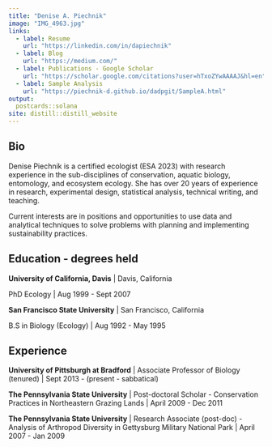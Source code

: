 ```yaml
---
title: "Denise A. Piechnik"
image: "IMG_4963.jpg"
links:
  - label: Resume
    url: "https://linkedin.com/in/dapiechnik"
  - label: Blog
    url: "https://medium.com/"
  - label: Publications - Google Scholar
    url: "https://scholar.google.com/citations?user=hTxoZYwAAAAJ&hl=en"
  - label: Sample Analysis
    url: "https://piechnik-d.github.io/dadpgit/SampleA.html"
output:
  postcards::solana
site: distill::distill_website
---
```

## Bio

Denise Piechnik is a certified ecologist (ESA 2023) with research experience in the sub-disciplines of conservation, aquatic biology, entomology, and ecosystem ecology. She has over 20 years of experience in research, experimental design, statistical analysis, technical writing, and teaching. 

Current interests are in positions and opportunities to use data and analytical techniques to solve problems with planning and implementing sustainability practices. 

## Education - degrees held

**University of California, Davis** | Davis, California

PhD Ecology | Aug 1999 - Sept 2007

**San Francisco State University** | San Francisco, California

B.S in Biology (Ecology) | Aug 1992 - May 1995

## Experience

**University of Pittsburgh at Bradford** | Associate Professor of Biology (tenured) | Sept 2013 - (present - sabbatical) 

**The Pennsylvania State University** | Post-doctoral Scholar - Conservation Practices in Northeastern Grazing Lands | April 2009 - Dec 2011 

**The Pennsylvania State University** | Research Associate (post-doc) - Analysis of Arthropod Diversity in Gettysburg Military National Park | April 2007 - Jan 2009
